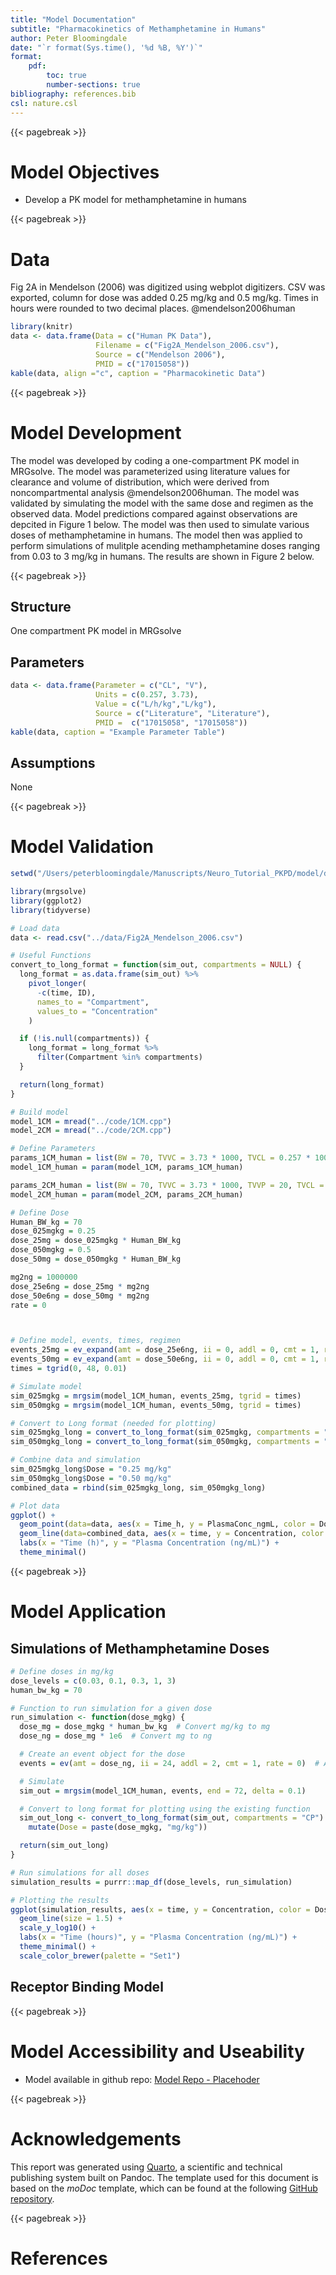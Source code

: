 ```yaml
---
title: "Model Documentation"
subtitle: "Pharmacokinetics of Methamphetamine in Humans"
author: Peter Bloomingdale
date: "`r format(Sys.time(), '%d %B, %Y')`"
format:
    pdf:
        toc: true
        number-sections: true
bibliography: references.bib
csl: nature.csl
---
```


{{< pagebreak >}}

# Model Objectives

- Develop a PK model for methamphetamine in humans

{{< pagebreak >}}

# Data

Fig 2A in Mendelson (2006) was digitized using webplot digitizers. CSV was exported, column for dose was added 0.25 mg/kg and 0.5 mg/kg. Times in hours were rounded to two decimal places. @mendelson2006human

```r
library(knitr)
data <- data.frame(Data = c("Human PK Data"),
                   Filename = c("Fig2A_Mendelson_2006.csv"),
                   Source = c("Mendelson 2006"),
                   PMID = c("17015058"))
kable(data, align ="c", caption = "Pharmacokinetic Data")
```


{{< pagebreak >}}

# Model Development

The model was developed by coding a one-compartment PK model in MRGsolve. The model was parameterized using literature values for clearance and volume of distribution, which were derived from noncompartmental analysis @mendelson2006human. The model was validated by simulating the model with the same dose and regimen as the observed data. Model predictions compared against observations are depcited in Figure 1 below. The model was then used to simulate various doses of methamphetamine in humans. The model then was applied to perform simulations of mulitple acending methamphetamine doses ranging from 0.03 to 3 mg/kg in humans. The results are shown in Figure 2 below. 

{{< pagebreak >}}

## Structure

One compartment PK model in MRGsolve

\begin{equation} 
  dA/dt = -CL/V \cdot A
\end{equation}

\begin{equation}
  C = A/V 
\end{equation} 


## Parameters

```r
data <- data.frame(Parameter = c("CL", "V"),
                   Units = c(0.257, 3.73),
                   Value = c("L/h/kg","L/kg"),
                   Source = c("Literature", "Literature"),
                   PMID =  c("17015058", "17015058"))
kable(data, caption = "Example Parameter Table")
```

## Assumptions

None

{{< pagebreak >}}


# Model Validation

```r
setwd("/Users/peterbloomingdale/Manuscripts/Neuro_Tutorial_PKPD/model/documentation")

library(mrgsolve)
library(ggplot2)
library(tidyverse)
```

```r
# Load data
data <- read.csv("../data/Fig2A_Mendelson_2006.csv")

# Useful Functions
convert_to_long_format = function(sim_out, compartments = NULL) {
  long_format = as.data.frame(sim_out) %>%
    pivot_longer(
      -c(time, ID),
      names_to = "Compartment",
      values_to = "Concentration"
    )

  if (!is.null(compartments)) {
    long_format = long_format %>%
      filter(Compartment %in% compartments)
  }

  return(long_format)
}
```

```r
# Build model
model_1CM = mread("../code/1CM.cpp")
model_2CM = mread("../code/2CM.cpp")
```

```r
# Define Parameters
params_1CM_human = list(BW = 70, TVVC = 3.73 * 1000, TVCL = 0.257 * 1000)
model_1CM_human = param(model_1CM, params_1CM_human)

params_2CM_human = list(BW = 70, TVVC = 3.73 * 1000, TVVP = 20, TVCL = 0.257 * 1000, TVQ = 5)
model_2CM_human = param(model_2CM, params_2CM_human)

# Define Dose
Human_BW_kg = 70
dose_025mgkg = 0.25
dose_25mg = dose_025mgkg * Human_BW_kg
dose_050mgkg = 0.5
dose_50mg = dose_050mgkg * Human_BW_kg

mg2ng = 1000000
dose_25e6ng = dose_25mg * mg2ng
dose_50e6ng = dose_50mg * mg2ng
rate = 0



# Define model, events, times, regimen
events_25mg = ev_expand(amt = dose_25e6ng, ii = 0, addl = 0, cmt = 1, rate = 0)
events_50mg = ev_expand(amt = dose_50e6ng, ii = 0, addl = 0, cmt = 1, rate = 0)
times = tgrid(0, 48, 0.01)
```

```r
# Simulate model
sim_025mgkg = mrgsim(model_1CM_human, events_25mg, tgrid = times)
sim_050mgkg = mrgsim(model_1CM_human, events_50mg, tgrid = times)

# Convert to Long format (needed for plotting)
sim_025mgkg_long = convert_to_long_format(sim_025mgkg, compartments = "CP")
sim_050mgkg_long = convert_to_long_format(sim_050mgkg, compartments = "CP")

# Combine data and simulation
sim_025mgkg_long$Dose = "0.25 mg/kg"
sim_050mgkg_long$Dose = "0.50 mg/kg"
combined_data = rbind(sim_025mgkg_long, sim_050mgkg_long)
```

```r
# Plot data
ggplot() +
  geom_point(data=data, aes(x = Time_h, y = PlasmaConc_ngmL, color = Dose_mgkg, group = Dose_mgkg)) +
  geom_line(data=combined_data, aes(x = time, y = Concentration, color = Dose, group = Dose), size = 1.5) +
  labs(x = "Time (h)", y = "Plasma Concentration (ng/mL)") +
  theme_minimal()
```





{{< pagebreak >}}

# Model Application

## Simulations of Methamphetamine Doses

```r
# Define doses in mg/kg
dose_levels = c(0.03, 0.1, 0.3, 1, 3)
human_bw_kg = 70

# Function to run simulation for a given dose
run_simulation <- function(dose_mgkg) {
  dose_mg = dose_mgkg * human_bw_kg  # Convert mg/kg to mg
  dose_ng = dose_mg * 1e6  # Convert mg to ng

  # Create an event object for the dose
  events = ev(amt = dose_ng, ii = 24, addl = 2, cmt = 1, rate = 0)  # Assuming administration every 24 hours, repeated once

  # Simulate
  sim_out = mrgsim(model_1CM_human, events, end = 72, delta = 0.1)

  # Convert to long format for plotting using the existing function
  sim_out_long <- convert_to_long_format(sim_out, compartments = "CP") %>%
    mutate(Dose = paste(dose_mgkg, "mg/kg"))

  return(sim_out_long)
}

# Run simulations for all doses
simulation_results = purrr::map_df(dose_levels, run_simulation)
```

```r
# Plotting the results
ggplot(simulation_results, aes(x = time, y = Concentration, color = Dose, group = Dose)) +
  geom_line(size = 1.5) +
  scale_y_log10() +
  labs(x = "Time (hours)", y = "Plasma Concentration (ng/mL)") +
  theme_minimal() +
  scale_color_brewer(palette = "Set1")

```



## Receptor Binding Model



{{< pagebreak >}}

# Model Accessibility and Useability

* Model available in github repo: [Model Repo - Placehoder](...)

{{< pagebreak >}}

# Acknowledgements

This report was generated using [Quarto](https://quarto.org), a scientific and technical publishing system built on Pandoc. The template used for this document is based on the *moDoc* template, which can be found at the following [GitHub repository](https://github.com/PeterBloomingdale/moDoc).

{{< pagebreak >}}

# References

:::{#refs}

:::















